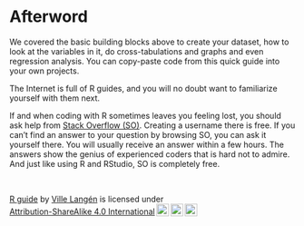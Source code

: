 # Afterword

We covered the basic building blocks above to create your dataset, how to look at the variables in it, do cross-tabulations and graphs and even regression analysis. You can copy-paste code from this quick guide into your own projects.

The Internet is full of R guides, and you will no doubt want to familiarize yourself with them next.

If and when coding with R sometimes leaves you feeling lost, you should ask help from [Stack Overflow (SO)](https://stackoverflow.com/). Creating a username there is free. If you can't find an answer to your question by browsing SO, you can ask it yourself there. You will usually receive an answer within a few hours. The answers show the genius of experienced coders that is hard not to admire. And just like using R and RStudio, SO is completely free.



<br>
<p xmlns:cc="http://creativecommons.org/ns#" xmlns:dct="http://purl.org/dc/terms/"><a property="dct:title" rel="cc:attributionURL" href="https://vldesign.kapsi.fi/r-guide-in-english/">R guide</a> by <a rel="cc:attributionURL dct:creator" property="cc:attributionName" href="http://www.linkedin.com/in/ville-langen">Ville Langén</a> is licensed under <a href="http://creativecommons.org/licenses/by-sa/4.0/?ref=chooser-v1" target="_blank" rel="license noopener noreferrer" style="display:inline-block;">Attribution-ShareAlike 4.0 International<img style="height:22px!important;margin-left:3px;vertical-align:text-bottom;" src="https://mirrors.creativecommons.org/presskit/icons/cc.svg?ref=chooser-v1"><img style="height:22px!important;margin-left:3px;vertical-align:text-bottom;" src="https://mirrors.creativecommons.org/presskit/icons/by.svg?ref=chooser-v1"><img style="height:22px!important;margin-left:3px;vertical-align:text-bottom;" src="https://mirrors.creativecommons.org/presskit/icons/sa.svg?ref=chooser-v1"></a></p>